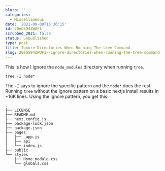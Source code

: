 ```yaml
---
blurb: ''
categories:
  - Miscellaneous
date: '2021-09-08T15:36:15'
id: 20eOS94ZWUF1
scrubbed_2021: false
status: unpublished
type: post
title: Ignore Directories When Running The tree Command
slug: 20eOS94ZWUF1--ignore-directories-when-running-the-tree-command
---
```


This is how I ignore the `node_modules` directory when running `tree`. 


```
tree -I node*
```

The `-I` says to ignore the specific pattern and the `node*` does the rest. Running `tree` without the ignore pattern on a basic nextjs install results in ~16K lines. Using the ignore pattern, you get this:


```
.
├── LICENSE
├── README.md
├── next.config.js
├── package-lock.json
├── package.json
├── pages
│   ├── _app.js
│   ├── api
│   └── index.js
├── public
└── styles
    ├── Home.module.css
    └── globals.css
```

